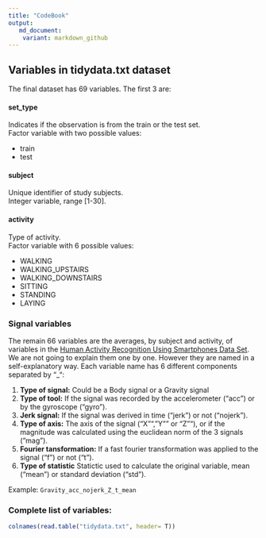 ```yaml
---
title: "CodeBook"
output: 
   md_document:
    variant: markdown_github
---
```


## Variables in tidydata.txt dataset

The final dataset has 69 variables. The first 3 are:

#### set_type
Indicates if the observation is from the train or the test set.    
Factor variable with two possible values:

* train
* test 

#### subject
Unique identifier of  study subjects.   
Integer variable, range [1-30].  

#### activity
Type of activity.    
Factor variable with 6 possible values:

* WALKING
* WALKING_UPSTAIRS
* WALKING_DOWNSTAIRS
* SITTING
* STANDING
* LAYING

### Signal variables

The remain 66 variables are the averages, by subject and activity, of variables in the [Human Activity Recognition Using Smartphones Data Set](http://archive.ics.uci.edu/ml/datasets/Human+Activity+Recognition+Using+Smartphones).  
We are not going to explain them one by one. However they are named in a self-explanatory way. Each variable name has 6 different components separated by "_":

1. **Type of signal:** Could be a Body signal or a Gravity signal
2. **Type of tool:** If the signal was recorded by the accelerometer ("acc") or by the gyroscope ("gyro").
3. **Jerk signal:** If the signal was derived in time ("jerk") or not ("nojerk").
4. **Type of axis:** The axis of the signal ("X"","Y"" or "Z""), or if the magnitude was calculated using the euclidean norm of the 3 signals ("mag").  
5. **Fourier tansformation:** If a fast fourier transformation was applied to the signal ("f") or not ("t").
6. **Type of statistic** Statictic used to calculate the original variable, mean ("mean") or standard deviation ("std"). 

Example: `Gravity_acc_nojerk_Z_t_mean`

### Complete list of variables:
```r
colnames(read.table("tidydata.txt", header= T))
```




